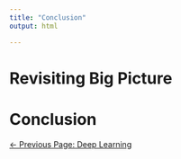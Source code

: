 ```yaml
---
title: "Conclusion"
output: html

---
```




# Revisiting Big Picture





















# Conclusion













<a href="deep-learning-ts.qmd" class="previous-page-link" style="float: left;">&larr; Previous Page: Deep Learning</a>




